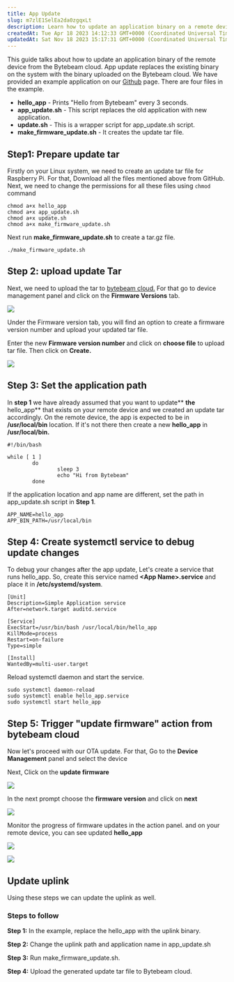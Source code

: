 ```yaml
---
title: App Update
slug: m7zlE1SelEa2da0zgqxLt
description: Learn how to update an application binary on a remote device using Bytebeam cloud with this comprehensive guide. It covers essential steps such as setting the application path, incorporating the application into systemd, and creating an update tar file. I
createdAt: Tue Apr 18 2023 14:12:33 GMT+0000 (Coordinated Universal Time)
updatedAt: Sat Nov 18 2023 15:17:31 GMT+0000 (Coordinated Universal Time)
---
```


This guide talks about how to update an application binary of the remote device from the Bytebeam cloud. App update replaces the existing binary on the system with the binary uploaded on the Bytebeam cloud. We have provided an example application on our [Github](https://github.com/bytebeamio/uplink/tree/main/examples/rpi/updates/app_update) page. There are four files in the example.

- **hello\_app** - Prints "Hello from Bytebeam" every 3 seconds.
- **app\_update.sh** - This script replaces the old application with new application.
- **update.sh** - This is a wrapper script for app\_update.sh script.
- **make\_firmware\_update.sh** - It creates the update tar file.

## Step1: Prepare update tar

Firstly on your Linux system, we need to create an update tar file for Raspberry Pi. For that, Download all the files mentioned above from GitHub. Next, we need to change the permissions for all these files using `chmod` command

```shell
chmod a+x hello_app
chmod a+x app_update.sh
chmod a+x update.sh
chmod a+x make_firmware_update.sh 
```

Next run **make\_firmware\_update.sh** to create a tar.gz file.

```shell
./make_firmware_update.sh
```

## Step 2: upload update Tar

Next, we need to upload the tar to [bytebeam cloud.](https://cloud.bytebeam.io/) For that go to device management panel and click on the **Firmware Versions** tab.&#x20;

![](/assets/Sj5Ohn7jStYGBTur5AE4C_linuxdocsupdaterollback2.png)


Under the Firmware version tab, you will find an option to create a firmware version number and upload your updated tar file.

Enter the new **Firmware version number** and click on **choose file** to upload tar file. Then click on **Create.**&#x20;

![](/assets/ErrnlVBZhXUFEt7LRoMpI_linuxdocsupdaterollback6.png)

## Step 3: Set the application path

In **step 1** we have already assumed that you want to update** **the** hello\_app** that exists on your remote device and we created an update tar accordingly. On the remote device, the app is expected to be in **/usr/local/bin** location. If it's not there then create a new **hello\_app** in **/usr/local/bin.**

```shell
#!/bin/bash

while [ 1 ]
        do
                sleep 3
                echo "Hi from Bytebeam"
        done
```

If the application location and app name are different, set the path in app\_update.sh script in **Step 1**.&#x20;

```shell
APP_NAME=hello_app
APP_BIN_PATH=/usr/local/bin
```

## Step 4: Create systemctl service to debug update changes

To debug your changes after the app update, Let's create a service that runs hello\_app. So, create this service named **\<App Name>.service** and place it in **/etc/systemd/system**.

```none
[Unit]
Description=Simple Application service
After=network.target auditd.service

[Service]
ExecStart=/usr/bin/bash /usr/local/bin/hello_app
KillMode=process
Restart=on-failure
Type=simple

[Install]
WantedBy=multi-user.target
```

Reload systemctl daemon and start the service.

```shell
sudo systemctl daemon-reload 
sudo systemctl enable hello_app.service
sudo systemctl start hello_app  
```

## Step 5: Trigger "update firmware" action from bytebeam cloud&#x20;

Now let's proceed with our OTA update. For that, Go to the **Device Management** panel and select the device

Next, Click on the **update firmware**

![](/assets/2tkbu4SMPqYerxEHmsKID_linuxdocsupdate12.png)

In the next prompt choose the **firmware version** and click on **next**

![](/assets/bpMRDzWv9gLhZ0UFeiiXx_linuxdocsupdate14.png)

Monitor the progress of firmware updates in the action panel. and on your remote device, you can see  updated **hello\_app**

![](/assets/8oTRDd3EnhmvIwOwD-HZG_linuxdocsupdate16.png)

![](/assets/VvD4ILamsTOWJHwAnkZnv_linuxdocsupdate17.png)

## Update uplink

Using these steps we can update the uplink as well.&#x20;

### Steps to follow

**Step 1:** In the example, replace the hello\_app with the uplink binary.&#x20;

**Step 2:** Change the uplink path and application name in app\_update.sh

**Step 3:**  Run make\_firmware\_update.sh.&#x20;

**Step 4:** Upload the generated update tar file to Bytebeam cloud.
